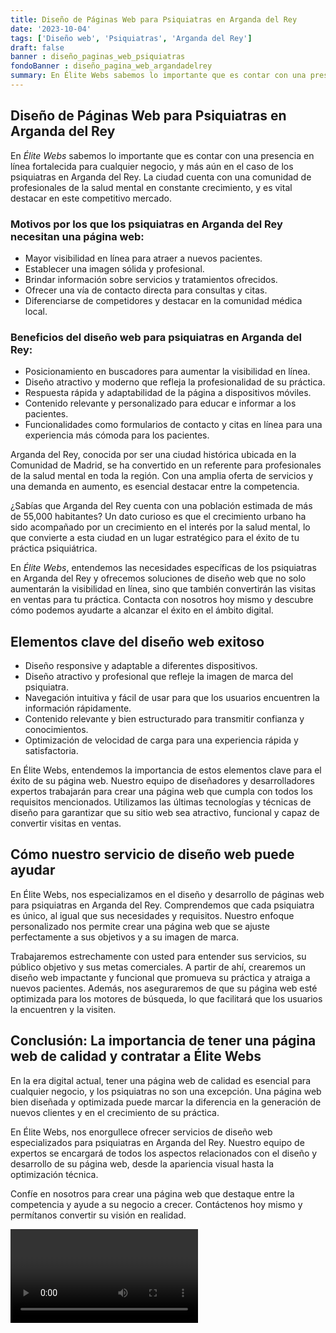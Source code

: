 ```yaml
---
title: Diseño de Páginas Web para Psiquiatras en Arganda del Rey
date: '2023-10-04'
tags: ['Diseño web', 'Psiquiatras', 'Arganda del Rey']
draft: false
banner : diseño_paginas_web_psiquiatras
fondoBanner : diseño_pagina_web_argandadelrey
summary: En Élite Webs sabemos lo importante que es contar con una presencia en línea fortalecida para cualquier negocio, y más aún en el caso de los psiquiatras en Arganda del Rey. La ciudad cuenta con una comunidad de profesionales de la salud mental en constante crecimiento, y es vital destacar en este competitivo mercado.
---
```


## Diseño de Páginas Web para Psiquiatras en Arganda del Rey

En *Élite Webs* sabemos lo importante que es contar con una presencia en línea fortalecida para cualquier negocio, y más aún en el caso de los psiquiatras en Arganda del Rey. La ciudad cuenta con una comunidad de profesionales de la salud mental en constante crecimiento, y es vital destacar en este competitivo mercado.

### Motivos por los que los psiquiatras en Arganda del Rey necesitan una página web:

- Mayor visibilidad en línea para atraer a nuevos pacientes.
- Establecer una imagen sólida y profesional.
- Brindar información sobre servicios y tratamientos ofrecidos.
- Ofrecer una vía de contacto directa para consultas y citas.
- Diferenciarse de competidores y destacar en la comunidad médica local.

### Beneficios del diseño web para psiquiatras en Arganda del Rey:

- Posicionamiento en buscadores para aumentar la visibilidad en línea.
- Diseño atractivo y moderno que refleja la profesionalidad de su práctica.
- Respuesta rápida y adaptabilidad de la página a dispositivos móviles.
- Contenido relevante y personalizado para educar e informar a los pacientes.
- Funcionalidades como formularios de contacto y citas en línea para una experiencia más cómoda para los pacientes.

Arganda del Rey, conocida por ser una ciudad histórica ubicada en la Comunidad de Madrid, se ha convertido en un referente para profesionales de la salud mental en toda la región. Con una amplia oferta de servicios y una demanda en aumento, es esencial destacar entre la competencia.

¿Sabías que Arganda del Rey cuenta con una población estimada de más de 55,000 habitantes? Un dato curioso es que el crecimiento urbano ha sido acompañado por un crecimiento en el interés por la salud mental, lo que convierte a esta ciudad en un lugar estratégico para el éxito de tu práctica psiquiátrica.

En *Élite Webs*, entendemos las necesidades específicas de los psiquiatras en Arganda del Rey y ofrecemos soluciones de diseño web que no solo aumentarán la visibilidad en línea, sino que también convertirán las visitas en ventas para tu práctica. Contacta con nosotros hoy mismo y descubre cómo podemos ayudarte a alcanzar el éxito en el ámbito digital.

<GifSeo />

<Cta />

## Elementos clave del diseño web exitoso

- Diseño responsive y adaptable a diferentes dispositivos.
- Diseño atractivo y profesional que refleje la imagen de marca del psiquiatra.
- Navegación intuitiva y fácil de usar para que los usuarios encuentren la información rápidamente.
- Contenido relevante y bien estructurado para transmitir confianza y conocimientos.
- Optimización de velocidad de carga para una experiencia rápida y satisfactoria.

En Élite Webs, entendemos la importancia de estos elementos clave para el éxito de su página web. Nuestro equipo de diseñadores y desarrolladores expertos trabajarán para crear una página web que cumpla con todos los requisitos mencionados. Utilizamos las últimas tecnologías y técnicas de diseño para garantizar que su sitio web sea atractivo, funcional y capaz de convertir visitas en ventas.

## Cómo nuestro servicio de diseño web puede ayudar

En Élite Webs, nos especializamos en el diseño y desarrollo de páginas web para psiquiatras en Arganda del Rey. Comprendemos que cada psiquiatra es único, al igual que sus necesidades y requisitos. Nuestro enfoque personalizado nos permite crear una página web que se ajuste perfectamente a sus objetivos y a su imagen de marca.

Trabajaremos estrechamente con usted para entender sus servicios, su público objetivo y sus metas comerciales. A partir de ahí, crearemos un diseño web impactante y funcional que promueva su práctica y atraiga a nuevos pacientes. Además, nos aseguraremos de que su página web esté optimizada para los motores de búsqueda, lo que facilitará que los usuarios la encuentren y la visiten.

## Conclusión: La importancia de tener una página web de calidad y contratar a Élite Webs

En la era digital actual, tener una página web de calidad es esencial para cualquier negocio, y los psiquiatras no son una excepción. Una página web bien diseñada y optimizada puede marcar la diferencia en la generación de nuevos clientes y en el crecimiento de su práctica.

En Élite Webs, nos enorgullece ofrecer servicios de diseño web especializados para psiquiatras en Arganda del Rey. Nuestro equipo de expertos se encargará de todos los aspectos relacionados con el diseño y desarrollo de su página web, desde la apariencia visual hasta la optimización técnica.

Confíe en nosotros para crear una página web que destaque entre la competencia y ayude a su negocio a crecer. Contáctenos hoy mismo y permítanos convertir su visión en realidad.

<Video />

<CtaBot job='Psiquiatras' city='Arganda del Rey'/>

<Gmaps query='Arganda del Rey+españa+maps' />